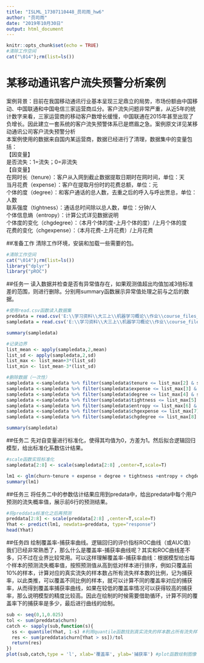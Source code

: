 ---
title: "ISLML_17307110448_员司雨_hw6"
author: "员司雨"
date: "2019年10月30日"
output: html_document
---
```{r setup, include=FALSE}
knitr::opts_chunk$set(echo = TRUE)
#清除工作空间
cat("\014");rm(list=ls())
```

# 某移动通讯客户流失预警分析案例

案例背景：目前在我国移动通讯行业基本呈现三足鼎立的局势，市场份额由中国移动、中国联通和中国电信三家运营商瓜分。客户流失问题非常严重，从近5年的统计数字来看，三家运营商的移动客户数增长缓慢，中国联通在2015年甚至出现了负增长。因此建立一套系统的客户流失预警体系已是燃眉之急。案例原文详见某移动通讯公司客户流失预警分析  
本案例使用的数据来自国内某运营商，数据已经进行了清理，数据集中的变量包括：  
【因变量】  
是否流失：1=流失；0=非流失  
【自变量】  
在网时长（tenure）：客户从入网到截止数据提取日期时在网时间，单位：天  
当月花费（expense）：客户在提取月份时的花费总额，单位：元  
个体的度（degree）：和客户通话的总人数，去重之后的呼入与呼出贾总，单位： 人数  
联系强度（tightness）：通话总时间除以总人数，单位：分钟/人  
个体信息熵（entropy）：计算公式详见数据说明  
个体度的变化（chgdegree）：（本月个体的度-上月个体的度）/上月个体的度  
花费的变化（chgexpense）：（本月花费-上月花费）/上月花费  

##准备工作
清除工作环境，安装和加载一些需要的包。
```{r}
#清除工作空间
cat("\014");rm(list=ls())
library("dplyr")
library("pROC")
```
##任务一
读入数据并检查是否有异常值存在，如果观测值超出均值加减3倍标准差的范围，则进行删除。分别用summary函数展示异常值处理之前与之后的数据。
```{r}
#使用read.csv函数读入数据集
preddata = read.csv('E:\\学习资料\\大三上\\机器学习概论\\作业\\course_files_export\\assignment6\\preddata.csv')
sampledata = read.csv('E:\\学习资料\\大三上\\机器学习概论\\作业\\course_files_export\\assignment6\\sampledata.csv')
```

```{r}
summary(sampledata)
```
```{r}
#记录边界
list_mean <- apply(sampledata,2,mean)
list_sd <- apply(sampledata,2,sd)
list_max <- list_mean+3*(list_sd)
list_min <- list_mean-3*(list_sd)
```


```{r}
#删除数据（一次性）
sampledata <-sampledata %>% filter(sampledata$tenure <= list_max[2] & sampledata$tenure >= list_min[2])
sampledata <-sampledata %>% filter(sampledata$expense <= list_max[3] & sampledata$expense >= list_min[3])
sampledata <-sampledata %>% filter(sampledata$degree <= list_max[4] & sampledata$degree >= list_min[4])
sampledata <-sampledata %>% filter(sampledata$tightness <= list_max[5] & sampledata$tightness >= list_min[5])
sampledata <-sampledata %>% filter(sampledata$entropy <= list_max[6] & sampledata$entropy >= list_min[6])
sampledata <-sampledata %>% filter(sampledata$chgexpense <= list_max[7] & sampledata$chgexpense >= list_min[7])
sampledata <-sampledata %>% filter(sampledata$chgdegree <= list_max[8] & sampledata$chgdegree >= list_min[8])
```

```{r}
summary(sampledata)
```

##任务二
先对自变量进行标准化，使得其均值为0，方差为1。然后拟合逻辑回归模型，给出标准化系数估计结果。
```{r}
#scale函数实现标准化
sampledata[2:8] <- scale(sampledata[2:8] ,center=T,scale=T) 
```

```{r}
lm1 <- glm(churn~tenure + expense + degree + tightness +entropy + chgdegree + chgexpense, data=sampledata, family = binomial(link = logit))
summary(lm1)
```
##任务三
将任务二中的参数估计结果应用到predata中，给出predata中每个用户预测的流失概率值，展示前6行的预测结果。
```{r}
#将preddata标准化之后再预测
preddata[2:8] <- scale(preddata[2:8] ,center=T,scale=T)
Yhat <- predict(lm1, newdata=preddata, type="response")
head(Yhat)
```

##任务四
绘制覆盖率-捕获率曲线。逻辑回归的评价指标ROC曲线（或AUC值）我们已经非常熟悉了，那么什么是覆盖率-捕获率曲线呢？其实和ROC曲线差不多，只不过在业界比较常用。可以这样理解覆盖率-捕获率曲线：根据模型给出每个样本的预测流失概率值，按照预测值从高到低对样本进行排序，例如只覆盖前10%的样本，计算对应的真实流失的样本数占所有流失样本数的比例，记为捕获率，以此类推，可以覆盖不同比例的样本，就可以计算不同的覆盖率对应的捕获率，从而得到覆盖率捕获率曲线，如果在较低的覆盖率情况可以获得较高的捕获率，那么说明模型的精度比较高。因此在绘制的时候需要借助循环，计算不同的覆盖率下的捕获率是多少，最后进行曲线的绘制。
```{r}

sub <- seq(0,1,0.025)
tol <- sum(preddata$churn)
catch <- sapply(sub,function(s){
  ss <- quantile(Yhat, 1-s) #利用quantile函数找到真实流失的样本数占所有流失样本数的比例
  res <- sum(preddata$churn[Yhat > ss])/tol
  return(res)
})
plot(sub,catch,type = 'l', xlab='覆盖率', ylab='捕获率') #plot函数绘制图像
```

